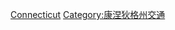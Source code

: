 {{commonscat|Rail transportation in Connecticut‎}}

[[Category:美國各州鐵路|Connecticut‎]]
[[Category:康涅狄格州交通|Category:康涅狄格州交通]]